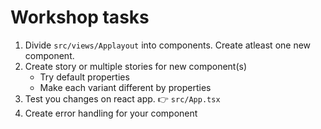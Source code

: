 
<Meta title="Docs/Workshop tasks" />

# Workshop tasks

1. Divide `src/views/Applayout` into components. Create atleast one new component.
2. Create story or multiple stories for new component(s)
   - Try default properties
   - Make each variant different by properties
3. Test you changes on react app. 👉 `src/App.tsx`
4. Create error handling for your component

